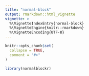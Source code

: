 ```yaml
---
title: "normal-block"
output: rmarkdown::html_vignette
vignette: >
  %\VignetteIndexEntry{normal-block}
  %\VignetteEngine{knitr::rmarkdown}
  %\VignetteEncoding{UTF-8}
---
```


```r
knitr::opts_chunk$set(
  collapse = TRUE,
  comment = "#>"
)
```

```r
library(normalblockr)
```
